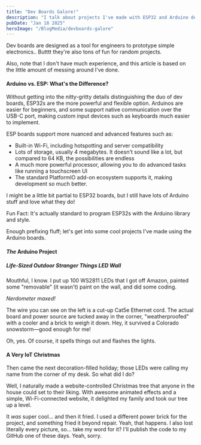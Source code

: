 ```yaml
---
title: "Dev Boards Galore!"
description: "I talk about projects I've made with ESP32 and Arduino dev kits, and briefly their differences."
pubDate: "Jan 18 2025"
heroImage: "/BlogMedia/devboards-galore"
---
```


Dev boards are designed as a tool for engineers to prototype simple electronics.. Butttt they're also tons of fun for random projects.

Also, note that I don't have much experience, and this article is based on the little amount of messing around I've done.

#### Arduino vs. ESP: What's the Difference?

Without getting into the nitty-gritty details distinguishing the duo of dev boards, ESP32s are the more powerful and flexible option. Arduinos are easier for beginners, and some support native communication over the USB-C port, making custom input devices such as keyboards much easier to implement.

ESP boards support more nuanced and advanced features such as:

- Built-in Wi-Fi, including hotspotting and server compatibility
- Lots of storage, usually 4 megabytes. It doesn't sound like a lot, but compared to 64 KB, the possibilities are endless
- A much more powerful processor, allowing you to do advanced tasks like running a touchscreen UI
- The standard PlatformIO add-on ecosystem supports it, making development so much better.

I might be a little bit partial to ESP32 boards, but I still have lots of Arduino stuff and love what they do!

Fun Fact: It's actually standard to program ESP32s with the Arduino library and style.

Enough prefixing fluff; let's get into some cool projects I've made using the Arduino boards.

#### *The* Arduino Project

##### Life-Sized Outdoor Stranger Things LED Wall

Mouthful, I know. I put up 100 WS2811 LEDs that I got off Amazon, painted some "removable" (it wasn't) paint on the wall, and did some coding.

<Photo alt="A bunch of lights and letters strung up on a wall, Stranger Things style" src="/BlogMedia/StrangerThingsLeds"/>

*Nerdometer maxed!*

The wire you can see on the left is a cut-up Cat5e Ethernet cord. The actual board and power source are tucked away in the corner, "weatherproofed" with a cooler and a brick to weigh it down. Hey, it survived a Colorado snowstorm—good enough for me!

Oh, yes. Of course, it spells things out and flashes the lights.

#### A Very IoT Christmas

Then came the next decoration-filled holiday; those LEDs were calling my name from the corner of my desk. So what did I do?

Well, I naturally made a website-controlled Christmas tree that anyone in the house could set to their liking. With awesome animated effects and a simple, Wi-Fi-connected website, it delighted my family and took our tree up a level.

It *was* super cool... and then it fried. I used a different power brick for the project, and something fried it beyond repair. Yeah, that happens. I also lost literally every picture, so... take my word for it? I'll publish the code to my GitHub one of these days. Yeah, sorry.